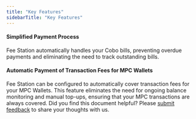 ```yaml
---
title: "Key Features"
sidebarTitle: "Key Features"
---
```


#### Simplified Payment Process
Fee Station automatically handles your Cobo bills, preventing overdue payments and eliminating the need to track outstanding bills.

#### Automatic Payment of Transaction Fees for MPC Wallets

Fee Station can be configured to automatically cover transaction fees for your MPC Wallets. This feature eliminates the need for ongoing balance monitoring and manual top-ups, ensuring that your MPC transactions are always covered.
<Tip>Did you find this document helpful? Please [submit feedback](https://forms.zohopublic.com/cobo/form/DocumentFeedbackForm/formperma/QvLOhxJv1_JMsJ-1dleZ8Itb_7rzN-LtgvsDdxosoVI) to share your thoughts with us.</Tip>